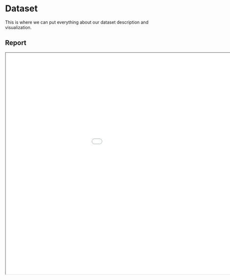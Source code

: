 # Dataset {#dataset}

This is where we can put everything about our dataset description and visualization.

## Report

```{=html}
<iframe width="1160" height="720" src="report/report.html" 
title="Quarto Documentation" style="max-height: 80%"></iframe>
```

